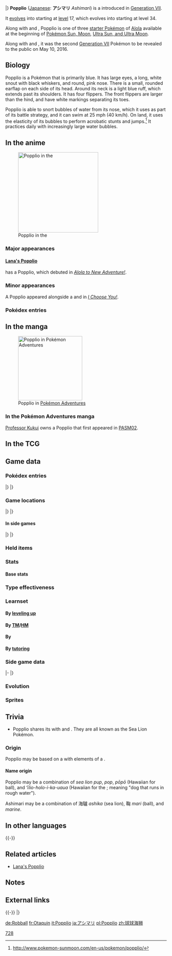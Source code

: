 {{PokémonPrevNext/Head|type=Water}}
{{PokémonPrevNext/Pokémon|type=Water|prevnum=727|prev=Incineroar|nextnum=729|next=Brionne|roundleft=tl|roundright=tr}}
{{PokémonPrevNext/Disambig|species=Popplio}}
|}
{{Pokémon Infobox
|name=Popplio
|jname=アシマリ
|tmname=Ashimari
|ndex=728
|type1=Water
|category=Sea Lion
|height-ftin=1'04"
|height-m=0.4
|weight-lbs=16.5
|weight-kg=7.5
|adex=007
|abilitylayout=2
|ability1=Torrent
|abilityd=Liquid Voice
|egggroupn=2
|egggroup1=Water 1
|egggroup2=Field
|eggcycles=15
|evtotal=1
|evsa=1
|expyield=64
|lv100exp=1,059,860
|gendercode=31
|color=Blue
|catchrate=45
|body=03
|pokefordex=popplio
|generation=7
|friendship=70
}}
'''Popplio''' ([[List of Japanese Pokémon names|Japanese]]: '''アシマリ''' ''Ashimari'') is a {{type|Water}} {{OBP|Pokémon|species}} introduced in [[Generation VII]].

It [[Evolution|evolves]] into {{p|Brionne}} starting at [[level]] 17, which evolves into {{p|Primarina}} starting at level 34.

Along with {{p|Rowlet}} and {{p|Litten}}, Popplio is one of three [[starter Pokémon]] of [[Alola]] available at the beginning of [[Pokémon Sun and Moon|Pokémon Sun, Moon]], [[Pokémon Ultra Sun and Ultra Moon|Ultra Sun, and Ultra Moon]].

Along with {{p|Rowlet}} and {{p|Litten}}, it was the second [[Generation VII]] Pokémon to be revealed to the public on May 10, 2016.

==Biology==
Popplio is a {{wp|pinniped}} Pokémon that is primarily blue. It has large eyes, a long, white snout with black whiskers, and round, pink nose. There is a small, rounded earflap on each side of its head. Around its neck is a light blue ruff, which extends past its shoulders. It has four flippers. The front flippers are larger than the hind, and have white markings separating its toes. 

Popplio is able to snort bubbles of water from its nose, which it uses as part of its battle strategy, and it can swim at 25&nbsp;mph (40&nbsp;km/h). On land, it uses the elasticity of its bubbles to perform acrobatic stunts and jumps.<ref> http://www.pokemon-sunmoon.com/en-us/pokemon/popplio/</ref> It practices daily with increasingly large water bubbles.

==In the anime==
[[File:Lana Popplio.png|thumb|left|250px|Popplio in the {{pkmn|anime}}]]
===Major appearances===
====[[Lana's Popplio]]====
{{an|Lana}} has a Popplio, which debuted in ''[[SM001|Alola to New Adventure!]]''.

===Minor appearances===
A Popplio appeared alongside a {{p|Rowlet}} and {{p|Litten}} in ''[[M20|I Choose You!]]''.

===Pokédex entries===
{{Animedexheader|Alola}}
{{Animedexbody|SM005|Popplio|Rotom Pokédex|Popplio, the Sea Lion Pokémon. A {{t|Water}} type. Popplio can control water balloons, and works hard so it can make bigger balloons.}}
{{Animedexfooter/Pokémon|''Sun & Moon''|Alola}}

==In the manga==
[[File:Professor Kukui Popplio Adventures.png|thumb|right|200px|Popplio in [[Pokémon Adventures]]]]
===In the Pokémon Adventures manga===
[[Professor Kukui]] owns a Popplio that first appeared in [[PASM02]].

==In the TCG==
{{main|Popplio (TCG)}}

==Game data==
===Pokédex entries===
{{Dex/Header|type=Water}}
{{Dex/NA|gen=VII}}
{{Dex/Gen|gen=VII}}
{{Dex/Entry1|v=Sun|entry=This Pokémon snorts body fluids from its nose, blowing balloons to smash into its foes. It's famous for being a hard worker.}}
{{Dex/Entry1|v=Moon|entry=This Pokémon can control water bubbles. It practices diligently so it can learn to make big bubbles.}}
{{Dex/Entry1|v=Ultra Sun|entry=The balloons it inflates with its nose grow larger and larger as it practices day by day.}}
{{Dex/Entry1|v=Ultra Moon|entry=Popplio gets on top of its bouncy water balloons to jump higher. It's quite the acrobatic fighter!}}
|}
|}
{{Dex/Footer}}

===Game locations===
{{Availability/Header|type=Water}}
{{Availability/NA|gen=VII}}
{{Availability/Gen|gen=VII}}
{{Availability/Entry2|v=Sun|v2=Moon|area=[[Starter Pokémon]] from [[Hala]] in [[Iki Town]]}}
{{Availability/Entry2|v=Ultra Sun|v2=Ultra Moon|area=[[Starter Pokémon]] from [[Professor Kukui]] in [[Alola Route 1|Route 1]]}}
|}
|}
{{Availability/Footer}}

====In side games====
{{Availability/Header|type=Water}}
{{Availability/Cross}}
{{Availability/Entry1|1|v=Shuffle|color={{beauty color}}|area=Event: ''{{DL|Special Stages|Great Challenge|Popplio Appears}}''}}
|}
|}
{{Availability/Footer}}

===Held items===
===Stats===
====Base stats====
{{Stats
|type=Water
|HP=50
|Attack=54
|Defense=54
|SpAtk=66
|SpDef=56
|Speed=40}}

===Type effectiveness===
{{TypeEffectiveness
|type1=Water
|Normal=100
|Fighting=100
|Flying=100
|Poison=100
|Ground=100
|Rock=100
|Bug=100
|Ghost=100
|Steel=50
|Fire=50
|Water=50
|Grass=200
|Electric=200
|Psychic=100
|Ice=50
|Dragon=100
|Dark=100
|Fairy=100}}

===Learnset===
====By [[Level|leveling up]]====
{{learnlist/levelh/7|Popplio|Water|Water|7|SM|USUM}}
{{learnlist/levelVII|1|1|Pound|Normal|Physical|40|100|35}}
{{learnlist/levelVII|1|1|Water Gun|Water|Special|40|100|25||'''}}
{{learnlist/levelVII|4|4|Growl|Normal|Status|—|100|40}}
{{learnlist/levelVII|8|8|Disarming Voice|Fairy|Special|40|—|15||''}}
{{learnlist/levelVII|11|11|Baby-Doll Eyes|Fairy|Status|—|100|30}}
{{learnlist/levelVII|15|14|Aqua Jet|Water|Physical|40|100|20||'''}}
{{learnlist/levelVII|N/A|16|Icy Wind|Ice|Special|55|95|15}}
{{learnlist/levelVII|18|18|Encore|Normal|Status|—|100|5}}
{{learnlist/levelVII|22|22|Bubble Beam|Water|Special|65|100|20||'''}}
{{learnlist/levelVII|25|25|Sing|Normal|Status|—|55|15}}
{{learnlist/levelVII|29|29|Double Slap|Normal|Physical|15|85|10}}
{{learnlist/levelVII|32|32|Hyper Voice|Normal|Special|90|100|10}}
{{learnlist/levelVII|36|36|Moonblast|Fairy|Special|95|100|15||''}}
{{learnlist/levelVII|39|39|Captivate|Normal|Status|—|100|20}}
{{learnlist/levelVII|43|43|Hydro Pump|Water|Special|110|80|5||'''}}
{{learnlist/levelVII|46|46|Misty Terrain|Fairy|Status|—|—|10}}
{{learnlist/levelf/7|Popplio|Water|Water|7}}

====By [[TM]]/[[HM]]====
{{learnlist/tmh/7|Popplio|Water|Water|7}}
{{learnlist/tm7|TM01|Work Up|Normal|Status|—|—|30}}
{{learnlist/tm7|TM06|Toxic|Poison|Status|—|90|10}}
{{learnlist/tm7|TM07|Hail|Ice|Status|—|—|10}}
{{learnlist/tm7|TM10|Hidden Power|Normal|Special|60|100|15}}
{{learnlist/tm7|TM13|Ice Beam|Ice|Special|90|100|10}}
{{learnlist/tm7|TM14|Blizzard|Ice|Special|110|70|5}}
{{learnlist/tm7|TM17|Protect|Normal|Status|—|—|10}}
{{learnlist/tm7|TM18|Rain Dance|Water|Status|—|—|5}}
{{learnlist/tm7|TM21|Frustration|Normal|Physical|—|100|20}}
{{learnlist/tm7|TM27|Return|Normal|Physical|—|100|20}}
{{learnlist/tm7|TM32|Double Team|Normal|Status|—|—|15}}
{{learnlist/tm7|TM42|Facade|Normal|Physical|70|100|20}}
{{learnlist/tm7|TM44|Rest|Psychic|Status|—|—|10}}
{{learnlist/tm7|TM45|Attract|Normal|Status|—|100|15}}
{{learnlist/tm7|TM48|Round|Normal|Special|60|100|15}}
{{learnlist/tm7|TM49|Echoed Voice|Normal|Special|40|100|15}}
{{learnlist/tm7|TM55|Scald|Water|Special|80|100|15||'''}}
{{learnlist/tm7|TM62|Acrobatics|Flying|Physical|55|100|15}}
{{learnlist/tm7|TM87|Swagger|Normal|Status|—|85|15}}
{{learnlist/tm7|TM88|Sleep Talk|Normal|Status|—|—|10}}
{{learnlist/tm7|TM90|Substitute|Normal|Status|—|—|10}}
{{learnlist/tm7|TM94|Surf|Water|Special|90|100|15||'''}}
{{learnlist/tm7|TM98|Waterfall|Water|Physical|80|100|15||'''}}
{{learnlist/tm7|TM100|Confide|Normal|Status|—|—|20}}
{{learnlist/tmf/7|Popplio|Water|Water|7}}

====By {{pkmn|breeding}}====
{{learnlist/breedh/7|Popplio|Water|Water|7}}
{{learnlist/breed7|{{MSP|054|Psyduck}}{{MSP|055|Golduck}}{{MSP|079|Slowpoke}}{{MSP|080|Slowbro}}{{MSP|161|Sentret}}{{MSP|162|Furret}}<br>{{MSP|194|Wooper}}{{MSP|195|Quagsire}}{{MSP|220|Swinub}}{{MSP|221|Piloswine}}{{MSP|287|Slakoth}}{{MSP|289|Slaking}}<br>{{MSP|320|Walrein}}{{MSP|321|Wailord}}{{MSP|322|Numel}}{{MSP|323|Camerupt}}{{MSP|324|Torkoal}}{{MSP|368|Gorebyss}}<br>{{MSP|399|Bidoof}}{{MSP|400|Bibarel}}{{MSP|513|Pansear}}{{MSP|527|Woobat}}{{MSP|528|Swoobat}}{{MSP|631|Heatmor}}|Amnesia|Psychic|Status|—|—|20}}
{{learnlist/breed7|{{MSP|086|Seel}}{{MSP|087|Dewgong}}{{MSP|134|Vaporeon}}{{MSP|183|Marill}}{{MSP|184|Azumarill}}{{MSP|222|Corsola}}<br>{{MSP|226|Mantine}}{{MSP|350|Milotic}}{{MSP|368|Gorebyss}}{{MSP|535|Tympole}}{{MSP|536|Palpitoad}}{{MSP|537|Seismitoad}}<br>{{MSP|580|Ducklett}}{{MSP|581|Swanna}}{{MSP|594|Alomomola}}{{MSP|751|Dewpider}}{{MSP|752|Araquanid}}|Aqua Ring|Water|Status|—|—|20}}
{{learnlist/breed7|{{MSP|235|Smeargle}}|Aromatic Mist|Fairy|Status|—|—|20}}
{{learnlist/breed7|{{MSP|133|Eevee}}{{MSP|209|Snubbull}}{{MSP|210|Granbull}}{{MSP|216|Teddiursa}}{{MSP|231|Phanpy}}{{MSP|300|Skitty}}<br>{{MSP|417|Pachirisu}}{{MSP|427|Buneary}}{{MSP|428|Lopunny}}{{MSP|431|Glameow}}{{MSP|432|Purugly}}{{MSP|572|Minccino}}<br>{{MSP|585|Deerling}}{{MSP|586|Sawsbuck}}{{MSP|613|Cubchoo}}{{MSP|676|Furfrou}}{{MSP|678|Meowstic}}{{MSP|702|Dedenne}}|Charm|Fairy|Status|—|100|20}}
{{learnlist/breed7|{{MSP|131|Lapras}}{{MSP|186|Politoed}}{{MSP|359|Absol}}|Perish Song|Normal|Status|—|—|5}}
{{learnlist/breed7|{{MSP|054|Psyduck}}{{MSP|055|Golduck}}|Wonder Room|Psychic|Status|—|—|10}}
{{learnlist/breedf/7|Popplio|Water|Water|7}}

====By [[Move Tutor|tutoring]]====
{{learnlist/tutorh/7|Popplio|Water|Water|7}}
{{learnlist/tutor7|Aqua Tail|Water|Physical|90|90|10||'''|no|yes}}
{{learnlist/tutor7|Covet|Normal|Physical|60|100|25|||no|yes}}
{{learnlist/tutor7|Helping Hand|Normal|Status|—|—|20|||no|yes}}
{{learnlist/tutor7|Hyper Voice|Normal|Special|90|100|10|||no|yes}}
{{learnlist/tutor7|Icy Wind|Ice|Special|55|95|15|||no|yes}}
{{learnlist/tutor7|Iron Tail|Steel|Physical|100|75|15|||no|yes}}
{{learnlist/tutor7|Snore|Normal|Special|50|100|15|||no|yes}}
{{learnlist/tutor7|Uproar|Normal|Special|90|100|10|||no|yes}}
{{learnlist/tutor7|Water Pledge|Water|Special|80|100|10||'''|yes|yes}}
{{learnlist/tutor7|Water Pulse|Water|Special|60|100|20||'''|no|yes}}
{{learnlist/tutor7|Wonder Room|Psychic|Status|—|—|10|||no|yes}}
{{learnlist/tutorf/7|Popplio|Water|Water|7}}

===Side game data===
{{Spindata/Head|type=Water}}
{{Spindata/Shuffle|col=6|type=Water|ndex=728|num=713
|min=50
|max=115
|raisemaxlevel=10
|skill=Block Shot
|skilldesc=Erases two unbreakable-block disruptions and increases damage.
}}
|-
{{Spindata/Magikarp Jump|col=6|type=Water|ranks=1
|item=Splash Plate
|cost=500
|skill=Drops sunken treasure
|recoverytime=7 hours
|rank1desc=Random {{tt|treasure|Coins, a ton of Coins, a ton of food, 5 diamonds, 1 Training Soda}}
}}
|}

===Evolution===
{{Evobox-3
|type1=Water
|pictype=art
|no1=728
|name1=Popplio
|type1-1=Water
|evo1={{bag|Rare Candy}}<br>{{color2|000|Level|Level 17}}
|no2=729
|name2=Brionne
|type1-2=Water
|evo2={{bag|Rare Candy}}<br>{{color2|000|Level|Level 34}}
|no3=730
|name3=Primarina
|type1-3=Water
|type2-3=Fairy}}

===Sprites===
{{Spritebox/Header|type=Water}}
{{Spritebox/NA|gen=VII}}
{{Spritebox/7|ndex=728}}
{{Spritebox/Footer|728|Popplio}}

==Trivia==
* Popplio shares its {{pkmn|category}} with {{p|Seel}} and {{p|Dewgong}}. They are all known as the Sea Lion Pokémon.

===Origin===
Popplio may be based on a {{wp|sea lion}} with elements of a {{wp|circus clown}}.

====Name origin====
Popplio may be a combination of ''sea lion pup'', ''pop'', ''pōpō'' (Hawaiian for ball), and ''ʻīlio-holo-i-ka-uaua'' (Hawaiian for the {{wp|Hawaiian monk seal}}; meaning "dog that runs in rough water").

Ashimari may be a combination of 海驢 ''ashika'' (sea lion), 鞠 ''mari'' (ball), and ''marine''.

==In other languages==
{{Other languages|type=Water|type2=Water
|ja=アシマリ ''Ashimari''|jameaning=From {{tt|海驢 ''ashika''|sea lion}}, {{tt|鞠 ''mari''|ball}}, and ''marine''
|fr=Otaquin|frmeaning=From ''{{tt|otarie|sea lion}}'' and ''{{tt|taquin|playful}}''
|es=Popplio|esmeaning=Same as English name
|de=Robball|demeaning=From {{tt|''Robbe''|seal}} and ''Ball''
|it=Popplio|itmeaning=Same as English name
|ko=누리공 ''Nurigong''|komeaning=From {{tt|온눌 ''onnul''|fur seal}} and {{tt|공 ''gong''|ball}}
|zh_cmn=球球海獅 / 球球海狮 ''Qiúqiúhǎishī''|zh_cmnmeaning=From {{tt|球 ''qiú''|ball}} and {{tt|海獅 / 海狮 ''hǎishī''|sea lion}}
|zh_yue=球球海獅 ''Kàuhkàuhhóisī''|zh_yuemeaning=From {{tt|球 ''kàuh''|ball}} and {{tt|海獅 ''hóisī''|sea lion}}
|ru=Попплио ''Popplio''|rumeaning=Transcription of English name}}
{{-}}

==Related articles==
* [[Lana's Popplio]]

==Notes==
<references/>

==External links==
{{Starter Pokémon|Water}}
{{-}}
{{PokémonPrevNext/Head|type=Water}}
{{PokémonPrevNext/Pokémon|type=Water|prevnum=727|prev=Incineroar|nextnum=729|next=Brionne}}
|}
{{Project Pokédex notice}}

[[Category:Starter Pokémon|728]]

[[de:Robball]]
[[fr:Otaquin]]
[[it:Popplio]]
[[ja:アシマリ]]
[[pl:Popplio]]
[[zh:球球海狮]]